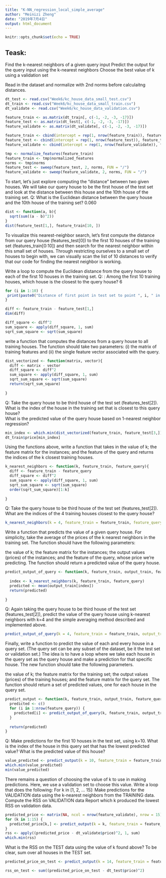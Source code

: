 ```yaml
---
title: "K-NN_regression_local_simple_average"
author: "Meinizi Zheng"
date: "2019年7月4日"
output: html_document
---
```


```r
knitr::opts_chunk$set(echo = TRUE)
```

## Teask: 
Find the k-nearest neighbors of a given query input
Predict the output for the query input using the k-nearest neighbors
Choose the best value of k using a validation set


Read in the dataset and normalize with 2nd norms before calculaitng distances. 

```r
dt_test <- read.csv("Week6/kc_house_data_small_test.csv")
dt_train <- read.csv("Week6/kc_house_data_small_train.csv")
dt_validate <- read.csv("Week6/kc_house_data_validation.csv")

feature_train <- as.matrix(dt_train[, c(-1, -2, -3, -17)])
feature_test <- as.matrix(dt_test[, c(-1, -2, -3, -17)])
feature_validate <- as.matrix(dt_validate[, c(-1, -2, -3, -17)])

feature_train <- cbind(intercept = rep(1, nrow(feature_train)), feature_train)
feature_test <- cbind(intercept = rep(1, nrow(feature_test)), feature_test)
feature_validate <- cbind(intercept = rep(1, nrow(feature_validate)), feature_validate)

tmp <- normalize_features(feature_train)
feature_train <- tmp$normalized_features
norms <- tmp$norms
feature_test <- sweep(feature_test, 2, norms, FUN = "/")
feature_validate <- sweep(feature_validate, 2, norms, FUN = "/")

```

To start, let's just explore computing the “distance” between two given houses. We will take our query house to be the first house of the test set and look at the distance between this house and the 10th house of the training set. 
Q: What is the Euclidean distance between the query house and the 10th house of the training set?  0.060

```r
dist <- function(a, b){
  sqrt(sum((a - b)^2))
}
dist(feature_test[1,], feature_train[10, ])


```

To visualize this nearest-neighbor search, let's first compute the distance from our query house (features_test[0]) to the first 10 houses of the training set (features_train[0:10]) and then search for the nearest neighbor within this small set of houses. Through restricting ourselves to a small set of houses to begin with, we can visually scan the list of 10 distances to verify that our code for finding the nearest neighbor is working.

Write a loop to compute the Euclidean distance from the query house to each of the first 10 houses in the training set.
Q: : Among the first 10 training houses, which house is the closest to the query house? 6

```r

for (i in 1:10) {
 print(paste0("Distance of first point in test set to point ", i, " in traning set: ", dist(feature_test[1,], feature_train[i, ])))
}

```


```r

diff <- feature_train - feature_test[1,]
dim(diff)

diff_square <- diff^2
sum_square <- apply(diff_square, 1, sum)
sqrt_sum_square <- sqrt(sum_square)

```


write a function that computes the distances from a query house to all training houses. The function should take two parameters: (i) the matrix of training features and (ii) the single feature vector associated with the query.
```r
dist_vectorized <- function(matrix, vector){
  diff <- matrix - vector
  diff_square <- diff^2
  sum_square <- apply(diff_square, 1, sum)
  sqrt_sum_square <- sqrt(sum_square)
  return(sqrt_sum_square)
  
}

```

Q: Take the query house to be third house of the test set (features_test[2]). What is the index of the house in the training set that is closest to this query house?         
What is the predicted value of the query house based on 1-nearest neighbor regression?  
```r
min_index <- which.min(dist_vectorized(feature_train, feature_test[3,]))
dt_train$price[min_index]

```

Using the functions above, write a function that takes in
the value of k;
the feature matrix for the instances; and
the feature of the query
and returns the indices of the k closest training houses. 
```r
k_nearest_neighbors <- function(k, feature_train, feature_query){
  diff <- feature_train - feature_query
  diff_square <- diff^2
  sum_square <- apply(diff_square, 1, sum)
  sqrt_sum_square <- sqrt(sum_square)
  order(sqrt_sum_square)[1:k]
  
}
```

Q: Take the query house to be third house of the test set (features_test[2]). What are the indices of the 4 training houses closest to the query house?  
```r
k_nearest_neighbors(k = 4, feature_train = feature_train, feature_query = feature_test[3,])
```


Write a function that predicts the value of a given query house. For simplicity, take the average of the prices of the k nearest neighbors in the training set. The function should have the following parameters:

the value of k;
the feature matrix for the instances;
the output values (prices) of the instances; and
the feature of the query, whose price we’re predicting.
The function should return a predicted value of the query house.

```r
predict_output_of_query <- function(k, feature_train, output_train, feature_query){
  
  index <- k_nearest_neighbors(k, feature_train, feature_query)
  predicted <- mean(output_train[index])
  return(predicted)
  
}
```

Q: Again taking the query house to be third house of the test set (features_test[2]), predict the value of the query house using k-nearest neighbors with k=4 and the simple averaging method described and implemented above. 
```r
predict_output_of_query(k = 4, feature_train = feature_train, output_train = dt_train$price, feature_query = feature_test[3,])
```

Finally, write a function to predict the value of each and every house in a query set. (The query set can be any subset of the dataset, be it the test set or validation set.) The idea is to have a loop where we take each house in the query set as the query house and make a prediction for that specific house. The new function should take the following parameters.

the value of k;
the feature matrix for the training set;
the output values (prices) of the training houses; and
the feature matrix for the query set.
The function should return a set of predicted values, one for each house in the query set.

```r
predict_output <- function(k, feature_train, output_train, feature_query){
  predicted <- c()
  for (i in 1:nrow(feature_query)) {
    predicted[i] <- predict_output_of_query(k, feature_train, output_train, feature_query[i, ])
  }
  
  return(predicted)
}
```

Q: Make predictions for the first 10 houses in the test set, using k=10. What is the index of the house in this query set that has the lowest predicted value? What is the predicted value of this house? 
```r
value_predicted <- predict_output(k = 10, feature_train = feature_train, output_train = dt_train$price, feature_query = feature_test[1:10, ]) 
which.min(value_predicted)
min(value_predicted)

```

There remains a question of choosing the value of k to use in making predictions. Here, we use a validation set to choose this value. Write a loop that does the following:
For k in [1, 2, … 15]:
Make predictions for the VALIDATION data using the k-nearest neighbors from the TRAINING data.
Compute the RSS on VALIDATION data
Report which k produced the lowest RSS on validation data. 
```r
predicted_price <- matrix(NA, ncol = nrow(feature_validate), nrow = 15)
for (k in 1:15) {
  predicted_price[k,] <- predict_output(k = k, feature_train = feature_train, output_train = dt_train$price, feature_query = feature_validate)
} 
rss <- apply((predicted_price - dt_validate$price)^2, 1, sum)
which.min(rss)
```

What is the RSS on the TEST data using the value of k found above? To be clear, sum over all houses in the TEST set. 
```r
predicted_price_on_test <- predict_output(k = 14, feature_train = feature_train, output_train = dt_train$price, feature_query = feature_test)

rss_on_test <- sum((predicted_price_on_test - dt_test$price)^2)

```





